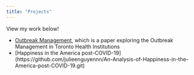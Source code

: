 ```yaml
---
title: "Projects"
---
```


View my work below!

- [Outbreak Management](https://github.com/julieenguyennn/Outbreak-Management-in-Toronto-Health-Institutions), which is a paper exploring the Outbreak Management in Toronto Health Institutions 
- [Happiness in the America post-COVID-19] (https://github.com/julieenguyennn/An-Analysis-of-Happiness-in-the-America-post-COVID-19.git)

